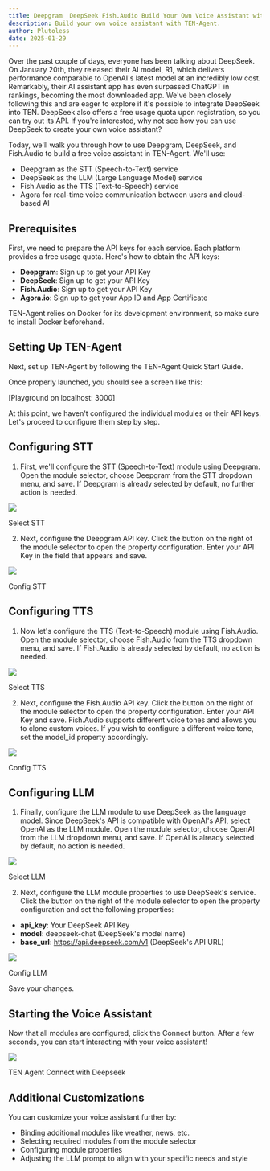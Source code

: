 ```yaml
---
title: Deepgram  DeepSeek Fish.Audio Build Your Own Voice Assistant with TEN-Agent
description: Build your own voice assistant with TEN-Agent.
author: Plutoless
date: 2025-01-29
---
```


Over the past couple of days, everyone has been talking about DeepSeek. On January 20th, they released their AI model, R1, which delivers performance comparable to OpenAI's latest model at an incredibly low cost. Remarkably, their AI assistant app has even surpassed ChatGPT in rankings, becoming the most downloaded app. We've been closely following this and are eager to explore if it's possible to integrate DeepSeek into TEN. DeepSeek also offers a free usage quota upon registration, so you can try out its API. If you're interested, why not see how you can use DeepSeek to create your own voice assistant?

Today, we'll walk you through how to use Deepgram, DeepSeek, and Fish.Audio to build a free voice assistant in TEN-Agent. We'll use:

- Deepgram as the STT (Speech-to-Text) service
- DeepSeek as the LLM (Large Language Model) service
- Fish.Audio as the TTS (Text-to-Speech) service
- Agora for real-time voice communication between users and cloud-based AI

## Prerequisites

First, we need to prepare the API keys for each service. Each platform provides a free usage quota. Here's how to obtain the API keys:

- **Deepgram**: Sign up to get your API Key
- **DeepSeek**: Sign up to get your API Key
- **Fish.Audio**: Sign up to get your API Key
- **Agora.io**: Sign up to get your App ID and App Certificate

TEN-Agent relies on Docker for its development environment, so make sure to install Docker beforehand.

## Setting Up TEN-Agent

Next, set up TEN-Agent by following the TEN-Agent Quick Start Guide.

Once properly launched, you should see a screen like this:

[Playground on localhost: 3000]

At this point, we haven't configured the individual modules or their API keys. Let's proceed to configure them step by step.

## Configuring STT

1. First, we'll configure the STT (Speech-to-Text) module using Deepgram. Open the module selector, choose Deepgram from the STT dropdown menu, and save. If Deepgram is already selected by default, no further action is needed.

![](https://ten-framework-assets.s3.amazonaws.com/blog/deepseek/deepseek-1.webp)
<div style={{ textAlign: 'center', fontSize: '0.9em' }}>
Select STT
</div>

2. Next, configure the Deepgram API key. Click the button on the right of the module selector to open the property configuration. Enter your API Key in the field that appears and save.

![](https://ten-framework-assets.s3.amazonaws.com/blog/deepseek/deepseek-2.webp)
<div style={{ textAlign: 'center', fontSize: '0.9em' }}>
Config STT
</div>

## Configuring TTS

1. Now let's configure the TTS (Text-to-Speech) module using Fish.Audio. Open the module selector, choose Fish.Audio from the TTS dropdown menu, and save. If Fish.Audio is already selected by default, no action is needed.

![](https://ten-framework-assets.s3.amazonaws.com/blog/deepseek/deepseek-3.webp)
<div style={{ textAlign: 'center', fontSize: '0.9em' }}>
Select TTS
</div>

2. Next, configure the Fish.Audio API key. Click the button on the right of the module selector to open the property configuration. Enter your API Key and save. Fish.Audio supports different voice tones and allows you to clone custom voices. If you wish to configure a different voice tone, set the model_id property accordingly.

![](https://ten-framework-assets.s3.amazonaws.com/blog/deepseek/deepseek-4.webp)
<div style={{ textAlign: 'center', fontSize: '0.9em' }}>
Config TTS
</div>

## Configuring LLM

1. Finally, configure the LLM module to use DeepSeek as the language model. Since DeepSeek's API is compatible with OpenAI's API, select OpenAI as the LLM module. Open the module selector, choose OpenAI from the LLM dropdown menu, and save. If OpenAI is already selected by default, no action is needed.

![](https://ten-framework-assets.s3.amazonaws.com/blog/deepseek/deepseek-5.webp)
<div style={{ textAlign: 'center', fontSize: '0.9em' }}>
Select LLM
</div>

2. Next, configure the LLM module properties to use DeepSeek's service. Click the button on the right of the module selector to open the property configuration and set the following properties:

- **api_key**: Your DeepSeek API Key
- **model**: deepseek-chat (DeepSeek's model name)
- **base_url**: https://api.deepseek.com/v1 (DeepSeek's API URL)

![](https://ten-framework-assets.s3.amazonaws.com/blog/deepseek/deepseek-6.webp)
<div style={{ textAlign: 'center', fontSize: '0.9em' }}>
Config LLM
</div>

Save your changes.

## Starting the Voice Assistant

Now that all modules are configured, click the Connect button. After a few seconds, you can start interacting with your voice assistant!

![](https://ten-framework-assets.s3.amazonaws.com/blog/deepseek/deepseek-7.webp)
<div style={{ textAlign: 'center', fontSize: '0.9em' }}>
TEN Agent Connect with Deepseek
</div>

## Additional Customizations

You can customize your voice assistant further by:
- Binding additional modules like weather, news, etc.
- Selecting required modules from the module selector
- Configuring module properties
- Adjusting the LLM prompt to align with your specific needs and style